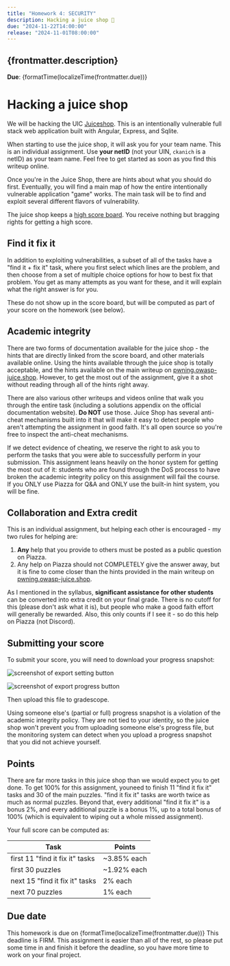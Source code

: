 ```yaml
---
title: "Homework 4: SECURITY"
description: Hacking a juice shop 🧃
due: "2024-11-22T14:00:00"
release: "2024-11-01T08:00:00"
---
```



## {frontmatter.description}

**Due**: {formatTime(localizeTime(frontmatter.due))}

# Hacking a juice shop

We will be hacking the UIC [Juiceshop](https://juice-shop.cs.uic.edu:30443/balancer/). This is an intentionally vulnerable full stack web
application built with Angular, Express, and Sqlite.

When starting to use the juice shop, it will ask you for your team name. This is
an individual assignment. Use **your netID** (not your UIN, `ckanich` is a
netID) as your team name. Feel free to get started as soon as you find this
writeup online.

Once you're in the Juice Shop, there are hints about what you should do first.
Eventually, you will find a main map of how the entire intentionally vulnerable
application "game" works. The main task will be to find and exploit several
different flavors of vulnerability.

The juice shop keeps a [high score
board](https://juice-shop.cs.uic.edu:30443/balancer/score-board/). You receive nothing
but bragging rights for getting a high score.

## Find it fix it

In addition to exploiting vulnerabilities, a subset of all of the tasks have a
"find it + fix it" task, where you first select which lines are the problem, and
then choose from a set of multiple choice options for how to best fix that
problem. You get as many attempts as you want for these, and it will explain
what the right answer is for you.

These do not show up in the score board, but will be computed as part of your
score on the homework (see below).

## Academic integrity

There are two forms of documentation available for the juice shop - the hints
that are directly linked from the score board, and other materials available
online. Using the hints available through the juice shop is totally acceptable,
and the hints available on the main writeup on
[pwning.owasp-juice.shop](https://pwning.owasp-juice.shop/). However, to get the
most out of the assignment, give it a shot without reading through all of the
hints right away.

There are also various other writeups and videos online that walk you through
the entire task (including a solutions appendix on the official documentation
website). **Do NOT** use those. Juice Shop has several anti-cheat mechanisms
built into it that will make it easy to detect people who aren't attempting the
assignment in good faith. It's all open source so you're free to inspect the
anti-cheat mechanisms.

If we detect evidence of cheating, we reserve the right to ask you to perform
the tasks that you were able to successfully perform in your submission. This
assignment leans heavily on the honor system for getting the most out of it:
students who are found through the DoS process to have broken the academic
integrity policy on this assignment will fail the course. If you ONLY use Piazza
for Q&A and ONLY use the built-in hint system, you will be fine.

## Collaboration and Extra credit

This is an individual assignment, but helping each other is encouraged - my two
rules for helping are:

1. **Any** help that you provide to others must be posted as a public question
   on Piazza.
2. Any help on Piazza should not COMPLETELY give the answer away, but it is fine
   to come closer than the hints provided in the main writeup on
   [pwning.owasp-juice.shop](https://pwning.owasp-juice.shop/).

As I mentioned in the syllabus, **significant assistance for other students**
can be converted into extra credit on your final grade. There is no cutoff for
this (please don't ask what it is), but people who make a good faith effort will
generally be rewarded. Also, this only counts if I see it - so do this help on
Piazza (not Discord).

## Submitting your score

To submit your score, you will need to download your progress snapshot:

![screenshot of export setting button](/settings.png "Export settings")

![screenshot of export progress button](/export-progress.png "Export progress")

Then upload this file to gradescope.

Using someone else's (partial or full) progress snapshot is a violation of the
academic integrity policy. They are not tied to your identity, so the juice shop
won't prevent you from uploading someone else's progress file, but the
monitoring system can detect when you upload a progress snapshot that you did
not achieve yourself.

## Points

There are far more tasks in this juice shop than we would expect you to get done.
To get 100% for this assignment, youneed to finish 11 "find it fix it" tasks and
30 of the main puzzles. "find it fix it" tasks are worth twice as much as normal
puzzles. Beyond that, every additional "find it fix it" is a bonus 2%, and every
additional puzzle is a bonus 1%, up to a total bonus of 100% (which is equivalent
to wiping out a whole missed assignment).

Your full score can be computed as:

| Task                            | Points      |
| ------------------------------- | ----------- |
| first 11 "find it fix it" tasks | ~3.85% each |
| first 30 puzzles                | ~1.92% each |
| next 15 "find it fix it" tasks  | 2% each     |
| next 70 puzzles                 | 1% each     |

## Due date

This homework is due on {formatTime(localizeTime(frontmatter.due))} This deadline is
FIRM. This assignment is easier than all of the rest, so please put some time in
and finish it before the deadline, so you have more time to work on your final
project.
